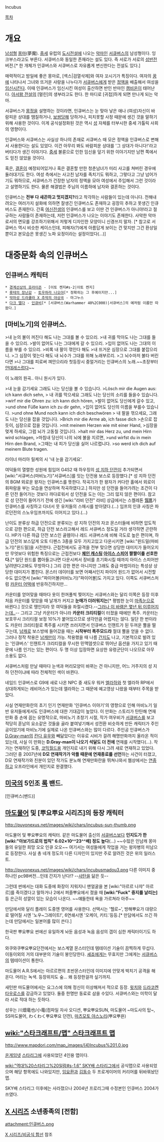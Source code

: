 Incubus

[[목차]]

= 개요 = 
[[남성]]형 [[몽마]](夢魔). [[중세]] 유럽의 [[도시전설]]에 나오는 [[악마]]인 [[서큐버스]]의 남성형이다. 잉크부스라고도 부른다. 서큐버스와 동일한 존재라는 설도 있다. 즉 서로가 서로의 [[wiki: TS|성반전]] 버전.[* 한 개체가 인큐버스와 서큐버스로 자유롭게 변신한다는 전설도 있다.]

매력적이고 밤일에 좋은 몽마로, [섹스|검열삭제]와 여자 꼬시기가 특징이다. 여자의 [[꿈]]에 나타나서 그녀와 뜨거운 사랑을 나누다가 [[서큐버스]]에게 받은 [[정액]]을 배출해서 여성을 [[임신]]시킨다. 이때 인큐버스가 임신시킨 여성이 출산하면 반인 반마인 [[캠비온]]이 태어난다. [[아서왕 전설]]의 [멀린]의 생부라고도 한다. 한 마디로 [귀접]하게 되면 만나게 되는 악마.

서큐버스가 [[몽정]]을 설명하는 것이라면, 인큐버스는 눈 맞아 낳은 애나 (여성)자신이 바람피운 상대를 땜질하거나, [[보쌈]]당해 당하거나, 피치못할 사정 때문에 생긴 것을 말하기 위해 사용한 것이다. 이게 공식설정화된 것은 역시 [[성]] 자체를 터부시한 중세 가톨릭 사회의 영향이다.

인큐버스와 서큐버스는 사실상 하나의 존재로 서큐버스 때 모은 정액을 인큐버스로 변해서 사용한다는 설도 있었다. 이건 아무리 봐도 바람피운 상대를 '그 상대가 아니다!'라고 버티다가 생긴 이야기다. [[중세]] 불륜으로 인한 임신을 덮기 위한 이야기지만 남편 쪽에서도 믿진 않았을 것이다. 

혹은, [[결혼]]이 예정되어있거나 혹은 결혼할 만한 청춘남녀가 미리 사고를 쳐버린 경우에 둘러대기도 한다. 여성 측에서는 사고친 남자를 족치기도 뭐하고, 그렇다고 그냥 넘어가기도 뭐하므로, 서큐버스가 건장한 남자의 정액을 모아 여성에서 주입해서 그런 것이라고 설명하기도 한다. 물론 해결법은 주님의 이름하에 남자와 결혼하는 것이다. 

인큐버스는 '''전부 다 새끈하고 멋지겠지?'''라고 착각하는 사람들이 있는데 아니다. 전해내려오는 여러가지 설화에 의하면 잘생긴 인큐버스도 존재하고 굉장히 추하고 못생긴 인큐버스도 존재한다. 간혹 [[여신전생]]의 인큐버스를 보고 이딴 건 인큐버스가 아니야!라고 절규하는 사람들이 존재하는데, 저런 인큐버스가 나오는 이야기도 존재한다. 사악한 악마로서의 면모를 강조하기위해서 저렇게 디자인한 모양이니 신경쓰지 말자. [* 참고로 서큐버스 역시 비슷한 케이스인데, 피해자(?)에게 아름답게 보이는 건 맞지만 그건 환상일 뿐이고 본모습은 못생긴 노파 요정이라는 설정이었다(...)]

= 대중문화 속의 인큐버스 =
== 인큐버스 캐릭터 ==
 * [[경계선상의 호라이즌]] - [이토 켄지#s-2|이토 켄지]
 * [[롯테의 장난감]] - [[토우하라 나오야]][* 정확히는 그 후예이지만...]
 * [[악마성 드라큘라 X 추억의 야상곡]] - 마그누스
 * [[다크 엘다]] - [[인큐비]][* [서큐버스(Warhammer 40%2C000)|서큐버스]의 예처럼 이름만 따왔다.]

== [마비노기]의 인큐버스. ==
>내 눈의 불이 꺼진다 해도 나는 그대를 볼 수 있으리.
>내 귀를 막아도 나는 그대를 들을 수 있으리.
>발이 없어도 나는 그대에게 갈 수 있으리.
>입이 없어도 나는 그대의 이름을 부를 수 있으리.
>비록 내 팔이 꺾인다 해도
>내 뜨거운 심장으로 그대를 붙잡으리니.
>그 심장이 멎는다 해도 내 뇌수가 그대를 위해 노래부르리.
>그 뇌수마저 불타 버린다면
>나 그대를 피로써 껴안으리라
첫등장시 중얼거리는 인큐버스의 노래.~~초장부터 [[얀데레]]스럽다~~

이 노래의 원곡.. 아니 원시가 있다.

>내 눈을 감기세요 그래도 나는 당신을 볼 수 있습니다. 
>Lösch mir die Augen aus: ich kann dich sehn, 
> 내 귀를 막으세요 그래도 나는 당신의 소리를 들을수 있습니다. 
>wirf mir die Ohren zu: ich kann dich hören,
>발이 없어도 당신에게 갈수 있고,
>und ohne Füße kann ich zu dir gehn, 
>입이 없어도 당신의 이름을 부를수 있습니다. 
>und ohne Mund noch kann ich dich beschwören 
> 내 팔을 꺾으세요, 그래도 나는 당신을 잡을 것입니다. 
>Brich mir die Arme ab, ich fasse dich 
>손으로 잡듯이, 심장으로 잡을 것입니다. 
>mit meinem Herzen wie mit einer Hand, 
>심장을 멎게 하세요, 그럼 뇌가 고동칠 것입니다. 
>halt mir das Herz zu, und mein Hirn wird schlagen, 
>마침내 당신이 나의 뇌에 불을 지르면, 
>und wirfst du in mein Hirn den Brand, 
>그때는 내 피가 당신을 실어 나르렵니다. 
>so werd ich dich auf meinem Blute tragen. 

라이너 마리아 릴케의 시 '내 눈을 감기세요'.

여덕들의 열렬한 성원에 힘입어 G4S2 때 하우징의 [[성 지하 던전]]이 추가되면서 [wiki:"서큐버스(마비노기)"서큐버스]를 잇는 던전용 보스로 등장했다.[* 성 지하 던전의 BGM 외로운 왕자는 인큐버스를 뜻한다. 작곡가가 한 왕자가 커다란 홀에서 외로이 휘파람을 부는 모습을 연상하며 작곡하였다고.] 하지만 성 던전을 들어가려는 조건이 다른 던전 들어가는 것보다 까다로워서 성 던전을 도는 이는 그리 많지 않은 편이다. 참고로 성 던전이 들어가기 전에 생긴 [wiki:"라비 던전" 라비] 상급에서는 스켈레톤 '''[[임프]]'''가 인큐버스를 사칭하고 다녀서 뭇 유저들의 스매시를 받아댔다.(…) 임프의 인큐 사칭은 파르던전의 스노우임프까지도 이어지고 있다.(…)

난이도 분류상 하급 던전으로 분류되는 성 지하 던전의 자코 몬스터들에 비하면 압도적으로 강한 편으로, 하급 던전 보스라고해서 레드 서큐버스 정도일 거라 생각하면 곤란하다. HP가 다른 하급 던전 보스인 골렘이나 레드 서큐버스에 비해 극도로 높은 편이며, 하급 던전의 보스답게 오토 디펜스 3종을 모두 가지고있고 다운시키면 [wiki:"윈드밀(마비노기)"윈드밀]을 시전한다. 근접전에서도 공격을 전부 맞으면 상당한 대미지가 들어오지만 무엇보다 위험한 특징으로는 근접전보다 '''[[체인 캐스팅]] [[아이스 스피어]] 짤짤이를 선호한다.'''[* 일단 원드를 뽑아들고나면 다운시켜서 장비를 초기화시킬 때까지 아이스 스피어만 날려댄다고봐도 무방하다.] 그리 강한 편은 아니지만 그래도 중급 마법이라는 특성상 상당한 대미지가 뽑힌다. 몬스터 데이터를 보면 어째서인지 파이어 원드가 없어서 시전할 수도 없으면서 [wiki:"파이어볼(마비노기)"파이어볼]도 가지고 있다. 이쪽도 서큐버스처럼 [[카운터 어택]]에 반응하긴하지만...

카운터를 얻어맞을 때마다 옷이 한꺼풀씩 찢어지는 서큐버스와는 달리 이쪽은 등장 이후 처음 카운터를 맞았을 때 날개가 커지고 '''눈매가 더러워지는'''[* 평범한 눈이 [[마족눈]]으로 바뀐다.] 것으로 땡인지라 뭇 여덕들을 좌절시켰다.--[[페카 던전#s-5|그러나 이 바램은 몇년 뒤 이루어지는데..]]-- 그리고 그냥 카운터가 아니라 '''카운터 크리티컬'''이 터졌을 때에만 폭주. 카운터는 보호무시 크리티컬 보정 10%가 붙어있으므로 생각만큼 어렵지는 않다. 일단 한 번이라도 카운터 크리티컬로 폭주를 시키면 쓰러지면서 인큐버스 인챈트가 된 두꺼운 뿔을 떨구는데, [[남캐]]로 보스방에 들어갔을 때는 '''시작부터 폭주모드라''' 절대 뿔을 얻을 수 없다. 그러나 정작 착용은 [[남캐]]만이 가능. 착용했을 때 나름 [[간지]]도 나고, 기본적으로 발려 있는 '인큐버스' 인챈트가 크리티컬을 무시한 민맥뎀셋으로 뛰어난 옵션을 가지고 있기 때문에 나름 인기는 있는 편이다. 두 명 이상 입장하면 요상한 유령군단이 나오므로 아무 소용도 없다.

서큐버스처럼 만날 때마다 눈색과 머리모양이 바뀌는 건 아니지만, 어느 거주지의 성 지하 던전이냐에 따라 전체적인 색이 바뀐다.

네임드 인큐버스로 G9에 새로 나온 NPC 중 새도우 워커 [[엘라하]]와 첫 엘라하 RP에서 상대하게되는 레비어스가 있는데 엘라하는 그 때문에 예고영상 나왔을 때부터 주목을 받았다.

사실 연재만화란의 초기 인기 연재만화 '인큐버스 이야기'의 영향으로 인해 마비노기 일반 유저들에게서도 인큐버스에 대한 기대감이 높았다. 이 만화는 스토리가 탄탄해 연재만화 중 손에 꼽는 유명작으로, 마비노기 초창기 시절, 작가 여우비가 [[서큐버스]]를 보고 적당히 훈남의 요소같은 것들을 골라 붙여넣기해서 성전환 비슷하게 만든 캐릭터가 주인공이었기에 마비노기에 실제로 나온 인큐버스와는 많이 다르다. 주인공 인큐버스가 [[D.Gray-man]]의 [[칸다 유우]]와 빼닮았다는 이유로 시비가 걸려 해명만화까지 올라온 적이 있는데, 사실 이 만화는 '''D.Gray-man이 나오기 석달도 더 전에''' 연재를 시작했다(...).
작가는 연재하던 도중, [[코믹월드]]용 개인지로 내기 위해 다시 그려 새로 연재하고 있었다. 그러던 중 2007년에 '''D모 연재작가가 악플 때문에 연재종료를 선언'''하는 사건이 터졌고, D모 연재작가와 친분이 있던 작가도 분노해 연재만화란을 뛰쳐나와서 웹상에서는 [[연중]]하고 오프라인에서 개인지로 완결했다.

== [[미국]]의 5인조 [[록]] 밴드. ==
[인큐버스(밴드)]
== [[마도물어]] 및 [뿌요뿌요 시리즈]의 등장 캐릭터 ==

http://puyonexus.net/images/wiki/chars/incubus-sun-thumb.png

마도물어 및 뿌요뿌요의 캐릭터. 같은 마도물어 출신의 [[서큐버스]]보다 '''인지도가 한 [wiki:"아보가드로의 법칙" 6.02×10^^23^^배] 정도 높다'''(...) ~~수많은 인남캐 몽마들의 유일한 희망 오오 인큐 오오~~
여기서는 여성들에게 작업을 거는 왕자병의 미남으로 등장한다. 사실 총 네개 정도의 다른 디자인이 있지만 주로 알려진 것은 위의 일러스트.

http://puyonexus.net/images/wiki/chars/incubusmadou3.png
다른 이미지 중 하나인 pc98버전...인데 간지가 난다!? --[[사탄]]을 닮은 듯--

그런데 썬에서는 대화 도중에 화장이 지워지니 맨얼굴을 본 [wiki:"아르르 나쟈" 아르르]를 죽이겠다고 말하거나 2에서 퍼즐뿌요에서 졌을 때 '''[wiki:"Fuck" 중지를 날리는]''' 등 은근히 성깔이 있는 모습이 나온다. ~~얘들한테 욕을 가르쳐라 아주~~

만담에서와 달리 플레이 도중엔 영어를 사용한다. 선택시는 '헬로~', 방해뿌요가 대량으로 떨어질 시엔 '노우~그레이트!', 6연쇄시엔 '오케이, 키티.'등등.[* 만담에서도 쓰긴 하는데 만담에서는 일본어를 많이 쓴다.]

한국판 뿌요뿌요 썬에선 유일하게 놔둔 음성과 녹음 음성의 갭이 심한 캐릭터이기도 하다.

와쿠와쿠뿌요뿌요던전에서는 보스계열 몬스터인데 템테이션 기술이 끔찍하게 무섭다. 이동이외의 거의 대부분의 기술이 봉인당한다. [[셰죠]]에게는 무효지만 그에게는 [[서큐버스]]의 템테이션이 통한다.

마도물어 A.R.S에서는 아르르편의 초반몬스터인데 이미지에 안맞게 박치기 공격을 해온다. 머리는 녹색. 등장위치도 숲... 왜 등장한걸까 싶기까지.

새턴판 마도물어에서는 요그스에 의해 정신이 이상해져서 적으로 등장. [[윗치]]와 [[드라코켄타우로스]]를 감금하고 있었다. 둘중 한명만 동료로 삼을 수있다. 서큐버스와는 미학이 달라 서로 적대 하는 듯하다.

성우는 川畑竜也/小竜(컴파일 자사 오디션, 뿌요뿌요SUN, 마도물어 ~마도사의 탑~, SS마도물어, わくわく뿌요뿌요 던전), [[마츠모토 야스노리]](뿌요뿌욘)
== [[wiki:"스타크래프트/맵" 스타크래프트 맵]] ==
http://www.mapdori.com/map_images/(4)Incubus%201.0.jpg

[[온게임넷]] [[스타리그]]에 사용되었던 4인용 맵이다.

[[wiki:"역대%20스타리그%20일람#s-1.6" SKY배 스타리그]]에서 공식맵으로 사용되었으며 해당 항목에도 나와있지만, [[임요환]]과 [[김동수]] 두 프로게이머의 커리어를 뒤바꿔놨던 맵.

SKY배 스타리그 이후에는 사라졌으나 2004년 프로리그때 수정본인 인큐버스 2004가 쓰였다.
== [[X 시리즈]] 소넨종족의 [전함] ==
attachment:인큐버스.png

[[X 시리즈/비공식 함선]] 참조
